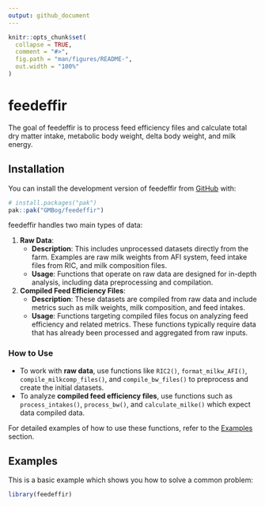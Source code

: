 ```yaml
---
output: github_document
---
```


<!-- README.md is generated from README.Rmd. Please edit that file -->

```r
knitr::opts_chunk$set(
  collapse = TRUE,
  comment = "#>",
  fig.path = "man/figures/README-",
  out.width = "100%"
)
```

# feedeffir

<!-- badges: start -->
<!-- badges: end -->

The goal of feedeffir is to process feed efficiency files and calculate total dry matter intake, metabolic body weight, delta body weight, and milk energy.

## Installation

You can install the development version of feedeffir from [GitHub](https://github.com/) with:

``` r
# install.packages("pak")
pak::pak("GMBog/feedeffir")
```

feedeffir handles two main types of data:

1. **Raw Data**: 
   - **Description**: This includes unprocessed datasets directly from the farm. Examples are raw milk weights from AFI system, feed intake files from RIC, and milk composition files.
   - **Usage**: Functions that operate on raw data are designed for in-depth analysis, including data preprocessing and compilation.

2. **Compiled Feed Efficiency Files**:
   - **Description**: These datasets are compiled from raw data and include metrics such as milk weights, milk composition, and feed intakes.
   - **Usage**: Functions targeting compiled files focus on analyzing feed efficiency and related metrics. These functions typically require data that has already been processed and aggregated from raw inputs.

### How to Use

- To work with **raw data**, use functions like `RIC2()`, `format_milkw_AFI()`, `compile_milkcomp_files()`, and `compile_bw_files()` to preprocess and create the initial datasets.
- To analyze **compiled feed efficiency files**, use functions such as `process_intakes()`, `process_bw()`, and `calculate_milke()` which expect data compiled data.

For detailed examples of how to use these functions, refer to the [Examples](#examples) section.

## Examples

This is a basic example which shows you how to solve a common problem:

```r
library(feedeffir)
```

